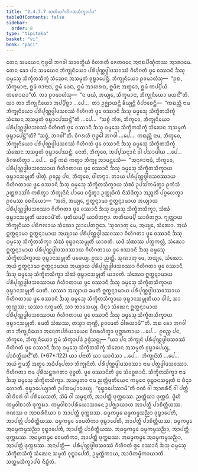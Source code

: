 ```yaml
---
title: "2.4.7.7 ᨲᨲᩥᨿᨣᩥᩉᩥᨣᨲᩈᩥᨠ᩠ᨡᩣᨸᨴ"
tableOfContents: false
sidebar:
  order: 8
type: "tipitaka"
basket: "vi"
book: "paci"
---
```



<DynamicBreadcrumb />

<Division number="1101" book="paci">

<Paragraph number="3255" book="paci">
ᨲᩮᨶ ᩈᨾᨿᩮᨶ ᨻᩩᨴ᩠ᨵᩮᩤ ᨽᨣᩅᩤ ᩈᩣᩅᨲ᩠ᨳᩥᨿᩴ ᩅᩥᩉᩁᨲᩥ ᨩᩮᨲᩅᨶᩮ ᩋᨶᩣᨳᨸᩥᨱ᩠ᨯᩥᨠᩔ ᩋᩣᩁᩣᨾᩮ. ᨲᩮᨶ ᨡᩮᩣ ᨸᨶ ᩈᨾᨿᩮᨶ ᨽᩥᨠ᩠ᨡᩩᨶᩥᨿᩮᩣ ᨸᩁᩥᨸᩩᨱ᩠ᨱᨴ᩠ᩅᩤᨴᩈᩅᩔᩴ ᨣᩥᩉᩥᨣᨲᩴ ᨴ᩠ᩅᩮ ᩅᩔᩣᨶᩥ ᨨᩈᩩ ᨵᨾ᩠ᨾᩮᩈᩩ ᩈᩥᨠ᩠ᨡᩥᨲᩈᩥᨠ᩠ᨡᩴ ᩈᩴᨥᩮᨶ ᩋᩈᨾ᩠ᨾᨲᩴ ᩅᩩᨭ᩠ᨮᩣᨸᩮᨶ᩠ᨲᩥ. ᨽᩥᨠ᩠ᨡᩩᨶᩥᨿᩮᩣ ᩑᩅᨾᩣᩉᩴᩈᩩ—  “ᩑᨳ, ᩈᩥᨠ᩠ᨡᨾᩣᨶᩣ, ᩍᨾᩴ ᨩᩣᨶᩣᨳ, ᩍᨾᩴ ᨴᩮᨳ, ᩍᨾᩴ ᩋᩣᩉᩁᨳ, ᩍᨾᩥᨶᩣ ᩋᨲ᩠ᨳᩮᩣ, ᩍᨾᩴ ᨠᨸ᩠ᨸᩥᨿᩴ ᨠᩁᩮᩣᨳᩣ”ᨲᩥ. ᨲᩣ ᩑᩅᨾᩣᩉᩴᩈᩩ—  “ᨶ ᨾᨿᩴ, ᩋᨿ᩠ᨿᩮ, ᩈᩥᨠ᩠ᨡᨾᩣᨶᩣ, ᨽᩥᨠ᩠ᨡᩩᨶᩥᨿᩮᩣ ᨾᨿᨶ᩺”ᨲᩥ.
</Paragraph>

<Paragraph number="3256" book="paci">
ᨿᩣ ᨲᩣ ᨽᩥᨠ᩠ᨡᩩᨶᩥᨿᩮᩣ ᩋᨸ᩠ᨸᩥᨧ᩠ᨨᩣ …ᨸᩮ…  ᨲᩣ ᩏᨩ᩠ᨫᩣᨿᨶ᩠ᨲᩥ ᨡᩥᨿ᩠ᨿᨶ᩠ᨲᩥ ᩅᩥᨸᩣᨧᩮᨶ᩠ᨲᩥ—  “ᨠᨳᨬ᩠ᩉᩥ ᨶᩣᨾ ᨽᩥᨠ᩠ᨡᩩᨶᩥᨿᩮᩣ ᨸᩁᩥᨸᩩᨱ᩠ᨱᨴ᩠ᩅᩤᨴᩈᩅᩔᩴ ᨣᩥᩉᩥᨣᨲᩴ ᨴ᩠ᩅᩮ ᩅᩔᩣᨶᩥ ᨨᩈᩩ ᨵᨾ᩠ᨾᩮᩈᩩ ᩈᩥᨠ᩠ᨡᩥᨲᩈᩥᨠ᩠ᨡᩴ ᩈᩴᨥᩮᨶ ᩋᩈᨾ᩠ᨾᨲᩴ ᩅᩩᨭ᩠ᨮᩣᨸᩮᩔᨶ᩠ᨲᩦ”ᨲᩥ …ᨸᩮ…  “ᩈᨧ᩠ᨧᩴ ᨠᩥᩁ, ᨽᩥᨠ᩠ᨡᩅᩮ, ᨽᩥᨠ᩠ᨡᩩᨶᩥᨿᩮᩣ ᨸᩁᩥᨸᩩᨱ᩠ᨱᨴ᩠ᩅᩤᨴᩈᩅᩔᩴ ᨣᩥᩉᩥᨣᨲᩴ ᨴ᩠ᩅᩮ ᩅᩔᩣᨶᩥ ᨨᩈᩩ ᨵᨾ᩠ᨾᩮᩈᩩ ᩈᩥᨠ᩠ᨡᩥᨲᩈᩥᨠ᩠ᨡᩴ ᩈᩴᨥᩮᨶ ᩋᩈᨾ᩠ᨾᨲᩴ ᩅᩩᨭ᩠ᨮᩣᨸᩮᨶ᩠ᨲᩦ”ᨲᩥ? “ᩈᨧ᩠ᨧᩴ, ᨽᨣᩅᩤ”ᨲᩥ. ᩅᩥᨣᩁᩉᩥ ᨻᩩᨴ᩠ᨵᩮᩤ ᨽᨣᩅᩤ …ᨸᩮ…  ᨠᨳᨬ᩠ᩉᩥ ᨶᩣᨾ, ᨽᩥᨠ᩠ᨡᩅᩮ, ᨽᩥᨠ᩠ᨡᩩᨶᩥᨿᩮᩣ ᨸᩁᩥᨸᩩᨱ᩠ᨱᨴ᩠ᩅᩤᨴᩈᩅᩔᩴ ᨣᩥᩉᩥᨣᨲᩴ ᨴ᩠ᩅᩮ ᩅᩔᩣᨶᩥ ᨨᩈᩩ ᨵᨾ᩠ᨾᩮᩈᩩ ᩈᩥᨠ᩠ᨡᩥᨲᩈᩥᨠ᩠ᨡᩴ ᩈᩴᨥᩮᨶ ᩋᩈᨾ᩠ᨾᨲᩴ ᩅᩩᨭ᩠ᨮᩣᨸᩮᩔᨶ᩠ᨲᩥ. ᨶᩮᨲᩴ, ᨽᩥᨠ᩠ᨡᩅᩮ, ᩋᨸ᩠ᨸᩈᨶ᩠ᨶᩣᨶᩴ ᩅᩤ ᨸᩈᩣᨴᩤᨿ …ᨸᩮ…  ᩅᩥᨣᩁᩉᩥᨲ᩠ᩅᩣ …ᨸᩮ…  ᨵᨾ᩠ᨾᩥᩴ ᨠᨳᩴ ᨠᨲ᩠ᩅᩣ ᨽᩥᨠ᩠ᨡᩪ ᩋᩣᨾᨶ᩠ᨲᩮᩈᩥ—  “ᩋᨶᩩᨩᩣᨶᩣᨾᩥ, ᨽᩥᨠ᩠ᨡᩅᩮ, ᨸᩁᩥᨸᩩᨱ᩠ᨱᨴ᩠ᩅᩤᨴᩈᩅᩔᩣᨿ ᨣᩥᩉᩥᨣᨲᩣᨿ ᨴ᩠ᩅᩮ ᩅᩔᩣᨶᩥ ᨨᩈᩩ ᨵᨾ᩠ᨾᩮᩈᩩ ᩈᩥᨠ᩠ᨡᩥᨲᩈᩥᨠ᩠ᨡᩣᨿ ᩅᩩᨭ᩠ᨮᩣᨶᩈᨾ᩠ᨾᩩᨲᩥᩴ ᨴᩤᨲᩩᩴ. ᩑᩅᨬ᩠ᨧ ᨸᨶ, ᨽᩥᨠ᩠ᨡᩅᩮ, ᨴᩤᨲᨻ᩠ᨻᩣ. ᨲᩣᨿ ᨸᩁᩥᨸᩩᨱ᩠ᨱᨴ᩠ᩅᩤᨴᩈᩅᩔᩣᨿ ᨣᩥᩉᩥᨣᨲᩣᨿ ᨴ᩠ᩅᩮ ᩅᩔᩣᨶᩥ ᨨᩈᩩ ᨵᨾ᩠ᨾᩮᩈᩩ ᩈᩥᨠ᩠ᨡᩥᨲᩈᩥᨠ᩠ᨡᩣᨿ ᩈᩴᨥᩴ ᩏᨸᩈᩘᨠᨾᩥᨲ᩠ᩅᩣ ᩑᨠᩴᩈᩴ ᩏᨲ᩠ᨲᩁᩣᩈᩘᨣᩴ ᨠᩁᩥᨲ᩠ᩅᩣ ᨽᩥᨠ᩠ᨡᩩᨶᩦᨶᩴ ᨸᩣᨴᩮ ᩅᨶ᩠ᨴᩥᨲ᩠ᩅᩣ ᩏᨠ᩠ᨠᩩᨭᩥᨠᩴ ᨶᩥᩈᩦᨴᩥᨲ᩠ᩅᩣ ᩋᨬ᩠ᨩᩃᩥᩴ ᨸᨣ᩠ᨣᩉᩮᨲ᩠ᩅᩣ ᩑᩅᨾᩔ ᩅᨧᨶᩦᨿᩮᩣ—  ‘ᩋᩉᩴ, ᩋᨿ᩠ᨿᩮ, ᩍᨲ᩠ᨳᨶ᩠ᨶᩣᨾᩣ ᩍᨲ᩠ᨳᨶ᩠ᨶᩣᨾᩣᨿ ᩋᨿ᩠ᨿᩣᨿ ᨸᩁᩥᨸᩩᨱ᩠ᨱᨴ᩠ᩅᩤᨴᩈᩅᩔᩣ ᨣᩥᩉᩥᨣᨲᩣ ᨴ᩠ᩅᩮ ᩅᩔᩣᨶᩥ ᨨᩈᩩ ᨵᨾ᩠ᨾᩮᩈᩩ ᩈᩥᨠ᩠ᨡᩥᨲᩈᩥᨠ᩠ᨡᩣ, ᩈᩴᨥᩴ ᩅᩩᨭ᩠ᨮᩣᨶᩈᨾ᩠ᨾᩩᨲᩥᩴ ᨿᩣᨧᩣᨾᩦ’ᨲᩥ. ᨴᩩᨲᩥᨿᨾ᩠ᨸᩥ ᨿᩣᨧᩥᨲᨻ᩠ᨻᩣ. ᨲᨲᩥᨿᨾ᩠ᨸᩥ ᨿᩣᨧᩥᨲᨻ᩠ᨻᩣ. ᨻ᩠ᨿᨲ᩠ᨲᩣᨿ ᨽᩥᨠ᩠ᨡᩩᨶᩥᨿᩣ ᨸᨭᩥᨻᩃᩣᨿ ᩈᩴᨥᩮᩣ ᨬᩣᨸᩮᨲᨻ᩠ᨻᩮᩣ.
</Paragraph>

</Division>
<Division number="1102" book="paci">

<Paragraph number="3257" book="paci">
‘ᩈᩩᨱᩣᨲᩩ ᨾᩮ, ᩋᨿ᩠ᨿᩮ, ᩈᩴᨥᩮᩣ. ᩋᨿᩴ ᩍᨲ᩠ᨳᨶ᩠ᨶᩣᨾᩣ ᩍᨲ᩠ᨳᨶ᩠ᨶᩣᨾᩣᨿ ᩋᨿ᩠ᨿᩣᨿ ᨸᩁᩥᨸᩩᨱ᩠ᨱᨴ᩠ᩅᩤᨴᩈᩅᩔᩣ ᨣᩥᩉᩥᨣᨲᩣ ᨴ᩠ᩅᩮ ᩅᩔᩣᨶᩥ ᨨᩈᩩ ᨵᨾ᩠ᨾᩮᩈᩩ ᩈᩥᨠ᩠ᨡᩥᨲᩈᩥᨠ᩠ᨡᩣ ᩈᩴᨥᩴ ᩅᩩᨭ᩠ᨮᩣᨶᩈᨾ᩠ᨾᩩᨲᩥᩴ ᨿᩣᨧᨲᩥ. ᨿᨴᩥ ᩈᩴᨥᩔ ᨸᨲ᩠ᨲᨠᩃᩖᩴ, ᩈᩴᨥᩮᩣ ᩍᨲ᩠ᨳᨶ᩠ᨶᩣᨾᩣᨿ ᨸᩁᩥᨸᩩᨱ᩠ᨱᨴ᩠ᩅᩤᨴᩈᩅᩔᩣᨿ ᨣᩥᩉᩥᨣᨲᩣᨿ ᨴ᩠ᩅᩮ ᩅᩔᩣᨶᩥ ᨨᩈᩩ ᨵᨾ᩠ᨾᩮᩈᩩ ᩈᩥᨠ᩠ᨡᩥᨲᩈᩥᨠ᩠ᨡᩣᨿ ᩅᩩᨭ᩠ᨮᩣᨶᩈᨾ᩠ᨾᩩᨲᩥᩴ ᨴᨴᩮᨿ᩠ᨿ. ᩑᩈᩣ ᨬᨲ᩠ᨲᩥ.
</Paragraph>

<Paragraph number="3258" book="paci">
ᩈᩩᨱᩣᨲᩩ ᨾᩮ, ᩋᨿ᩠ᨿᩮ, ᩈᩴᨥᩮᩣ. ᩋᨿᩴ ᩍᨲ᩠ᨳᨶ᩠ᨶᩣᨾᩣ ᩍᨲ᩠ᨳᨶ᩠ᨶᩣᨾᩣᨿ ᩋᨿ᩠ᨿᩣᨿ ᨸᩁᩥᨸᩩᨱ᩠ᨱᨴ᩠ᩅᩤᨴᩈᩅᩔᩣ ᨣᩥᩉᩥᨣᨲᩣ ᨴ᩠ᩅᩮ ᩅᩔᩣᨶᩥ ᨨᩈᩩ ᨵᨾ᩠ᨾᩮᩈᩩ ᩈᩥᨠ᩠ᨡᩥᨲᩈᩥᨠ᩠ᨡᩣ ᩈᩴᨥᩴ ᩅᩩᨭ᩠ᨮᩣᨶᩈᨾ᩠ᨾᩩᨲᩥᩴ ᨿᩣᨧᨲᩥ. ᩈᩴᨥᩮᩣ ᩍᨲ᩠ᨳᨶ᩠ᨶᩣᨾᩣᨿ ᨸᩁᩥᨸᩩᨱ᩠ᨱᨴ᩠ᩅᩤᨴᩈᩅᩔᩣᨿ ᨣᩥᩉᩥᨣᨲᩣᨿ ᨴ᩠ᩅᩮ ᩅᩔᩣᨶᩥ ᨨᩈᩩ ᨵᨾ᩠ᨾᩮᩈᩩ ᩈᩥᨠ᩠ᨡᩥᨲᩈᩥᨠ᩠ᨡᩣᨿ ᩅᩩᨭ᩠ᨮᩣᨶᩈᨾ᩠ᨾᩩᨲᩥᩴ ᨴᩮᨲᩥ. ᨿᩔᩣ ᩋᨿ᩠ᨿᩣᨿ ᨡᨾᨲᩥ ᩍᨲ᩠ᨳᨶ᩠ᨶᩣᨾᩣᨿ ᨸᩁᩥᨸᩩᨱ᩠ᨱᨴ᩠ᩅᩤᨴᩈᩅᩔᩣᨿ ᨣᩥᩉᩥᨣᨲᩣᨿ ᨴ᩠ᩅᩮ ᩅᩔᩣᨶᩥ ᨨᩈᩩ ᨵᨾ᩠ᨾᩮᩈᩩ ᩈᩥᨠ᩠ᨡᩥᨲᩈᩥᨠ᩠ᨡᩣᨿ ᩅᩩᨭ᩠ᨮᩣᨶᩈᨾ᩠ᨾᩩᨲᩥᨿᩣ ᨴᩤᨶᩴ, ᩈᩣ ᨲᩩᨱ᩠ᩉᩔ; ᨿᩔᩣ ᨶᨠ᩠ᨡᨾᨲᩥ, ᩈᩣ ᨽᩣᩈᩮᨿ᩠ᨿ.
</Paragraph>

<Paragraph number="3259" book="paci">
ᨴᩥᨶ᩠ᨶᩣ ᩈᩴᨥᩮᨶ ᩍᨲ᩠ᨳᨶ᩠ᨶᩣᨾᩣᨿ ᨸᩁᩥᨸᩩᨱ᩠ᨱᨴ᩠ᩅᩤᨴᩈᩅᩔᩣᨿ ᨣᩥᩉᩥᨣᨲᩣᨿ ᨴ᩠ᩅᩮ ᩅᩔᩣᨶᩥ ᨨᩈᩩ ᨵᨾ᩠ᨾᩮᩈᩩ ᩈᩥᨠ᩠ᨡᩥᨲᩈᩥᨠ᩠ᨡᩣᨿ ᩅᩩᨭ᩠ᨮᩣᨶᩈᨾ᩠ᨾᩩᨲᩥ. ᨡᨾᨲᩥ ᩈᩴᨥᩔ, ᨲᩈ᩠ᨾᩣ ᨲᩩᨱ᩠ᩉᩦ, ᩑᩅᨾᩮᨲᩴ ᨵᩤᩁᨿᩣᨾᩦ’”ᨲᩥ.
</Paragraph>

<Paragraph number="3260" book="paci">
ᩋᨳ ᨡᩮᩣ ᨽᨣᩅᩤ ᨲᩣ ᨽᩥᨠ᩠ᨡᩩᨶᩥᨿᩮᩣ ᩋᨶᩮᨠᨸᩁᩥᨿᩣᨿᩮᨶ ᩅᩥᨣᩁᩉᩥᨲ᩠ᩅᩣ ᨴᩩᨻ᩠ᨽᩁᨲᩣᨿ …ᨸᩮ…  ᩑᩅᨬ᩠ᨧ ᨸᨶ, ᨽᩥᨠ᩠ᨡᩅᩮ, ᨽᩥᨠ᩠ᨡᩩᨶᩥᨿᩮᩣ ᩍᨾᩴ ᩈᩥᨠ᩠ᨡᩣᨸᨴᩴ ᩏᨴ᩠ᨴᩥᩈᨶ᩠ᨲᩩ—
</Paragraph>

</Division>
<Division number="1103" book="paci">

<Paragraph number="3261" book="paci">
<Emphasis>“ᨿᩣ ᨸᨶ ᨽᩥᨠ᩠ᨡᩩᨶᩦ ᨸᩁᩥᨸᩩᨱ᩠ᨱᨴ᩠ᩅᩤᨴᩈᩅᩔᩴ ᨣᩥᩉᩥᨣᨲᩴ ᨴ᩠ᩅᩮ ᩅᩔᩣᨶᩥ ᨨᩈᩩ ᨵᨾ᩠ᨾᩮᩈᩩ ᩈᩥᨠ᩠ᨡᩥᨲᩈᩥᨠ᩠ᨡᩴ ᩈᩴᨥᩮᨶ ᩋᩈᨾ᩠ᨾᨲᩴ ᩅᩩᨭ᩠ᨮᩣᨸᩮᨿ᩠ᨿ, ᨸᩣᨧᩥᨲ᩠ᨲᩥᨿᨶ᩺”</Emphasis>ᨲᩥ. (*67*:<Emphasis>122</Emphasis>)
</Paragraph>

</Division>
<Division number="1104" book="paci">

<Paragraph number="3262" book="paci">
<Emphasis>ᨿᩣ ᨸᨶᩣ</Emphasis>ᨲᩥ ᨿᩣ ᨿᩣᨴᩥᩈᩣ …ᨸᩮ…  <Emphasis>ᨽᩥᨠ᩠ᨡᩩᨶᩦ</Emphasis>ᨲᩥ …ᨸᩮ…  ᩋᨿᩴ ᩍᨾᩈ᩠ᨾᩥᩴ ᩋᨲ᩠ᨳᩮ ᩋᨵᩥᨸ᩠ᨸᩮᨲᩣ ᨽᩥᨠ᩠ᨡᩩᨶᩦᨲᩥ.
</Paragraph>

<Paragraph number="3263" book="paci">
<Emphasis>ᨸᩁᩥᨸᩩᨱ᩠ᨱᨴ᩠ᩅᩤᨴᩈᩅᩔᩣ</Emphasis> ᨶᩣᨾ ᨸᨲ᩠ᨲᨴ᩠ᩅᩤᨴᩈᩅᩔᩣ. <Emphasis>ᨣᩥᩉᩥᨣᨲᩣ</Emphasis> ᨶᩣᨾ ᨸᩩᩁᩥᩈᨶ᩠ᨲᩁᨣᨲᩣ ᩅᩩᨧ᩠ᨧᨲᩥ. <Emphasis>ᨴ᩠ᩅᩮ ᩅᩔᩣᨶᩦ</Emphasis>ᨲᩥ ᨴ᩠ᩅᩮ ᩈᩴᩅᨧ᩠ᨨᩁᩣᨶᩥ. <Emphasis>ᩈᩥᨠ᩠ᨡᩥᨲᩈᩥᨠ᩠ᨡᩣ</Emphasis> ᨶᩣᨾ ᨨᩈᩩ ᨵᨾ᩠ᨾᩮᩈᩩ ᩈᩥᨠ᩠ᨡᩥᨲᩈᩥᨠ᩠ᨡᩣ. <Emphasis>ᩋᩈᨾ᩠ᨾᨲᩣ</Emphasis> ᨶᩣᨾ ᨬᨲ᩠ᨲᩥᨴᩩᨲᩥᨿᩮᨶ ᨠᨾ᩠ᨾᩮᨶ ᩅᩩᨭ᩠ᨮᩣᨶᩈᨾ᩠ᨾᩩᨲᩥ ᨶ ᨴᩥᨶ᩠ᨶᩣ ᩉᩮᩣᨲᩥ. <Emphasis>ᩅᩩᨭ᩠ᨮᩣᨸᩮᨿ᩠ᨿᩣ</Emphasis>ᨲᩥ ᩏᨸᩈᨾ᩠ᨸᩣᨴᩮᨿ᩠ᨿ.
</Paragraph>

<Paragraph number="3264" book="paci">
“ᩅᩩᨭ᩠ᨮᩣᨸᩮᩔᩣᨾᩦ”ᨲᩥ ᨣᨱᩴ ᩅᩤ ᩋᩣᨧᩁᩥᨶᩥᩴ ᩅᩤ ᨸᨲ᩠ᨲᩴ ᩅᩤ ᨧᩦᩅᩁᩴ ᩅᩤ ᨸᩁᩥᨿᩮᩈᨲᩥ, ᩈᩦᨾᩴ ᩅᩤ ᩈᨾ᩠ᨾᨶ᩠ᨶᨲᩥ, ᩋᩣᨸᨲ᩠ᨲᩥ ᨴᩩᨠ᩠ᨠᨭᩔ. ᨬᨲ᩠ᨲᩥᨿᩣ ᨴᩩᨠ᩠ᨠᨭᩴ. ᨴ᩠ᩅᩦᩉᩥ ᨠᨾ᩠ᨾᩅᩤᨧᩣᩉᩥ ᨴᩩᨠ᩠ᨠᨭᩣ. ᨠᨾ᩠ᨾᩅᩤᨧᩣᨸᩁᩥᨿᩮᩣᩈᩣᨶᩮ ᩏᨸᨩ᩠ᨫᩣᨿᩣᨿ ᩋᩣᨸᨲ᩠ᨲᩥ ᨸᩣᨧᩥᨲ᩠ᨲᩥᨿᩔ. ᨣᨱᩔ ᨧ ᩋᩣᨧᩁᩥᨶᩥᨿᩣ ᨧ ᩋᩣᨸᨲ᩠ᨲᩥ ᨴᩩᨠ᩠ᨠᨭᩔ.
</Paragraph>

</Division>
<Division number="1105" book="paci">

<Paragraph number="3265" book="paci">
ᨵᨾ᩠ᨾᨠᨾ᩠ᨾᩮ ᨵᨾ᩠ᨾᨠᨾ᩠ᨾᩈᨬ᩠ᨬᩣ ᩅᩩᨭ᩠ᨮᩣᨸᩮᨲᩥ, ᩋᩣᨸᨲ᩠ᨲᩥ ᨸᩣᨧᩥᨲ᩠ᨲᩥᨿᩔ. ᨵᨾ᩠ᨾᨠᨾ᩠ᨾᩮ ᩅᩮᨾᨲᩥᨠᩣ ᩅᩩᨭ᩠ᨮᩣᨸᩮᨲᩥ, ᩋᩣᨸᨲ᩠ᨲᩥ ᨸᩣᨧᩥᨲ᩠ᨲᩥᨿᩔ. ᨵᨾ᩠ᨾᨠᨾ᩠ᨾᩮ ᩋᨵᨾ᩠ᨾᨠᨾ᩠ᨾᩈᨬ᩠ᨬᩣ ᩅᩩᨭ᩠ᨮᩣᨸᩮᨲᩥ, ᩋᩣᨸᨲ᩠ᨲᩥ ᨸᩣᨧᩥᨲ᩠ᨲᩥᨿᩔ.
</Paragraph>

<Paragraph number="3266" book="paci">
ᩋᨵᨾ᩠ᨾᨠᨾ᩠ᨾᩮ ᨵᨾ᩠ᨾᨠᨾ᩠ᨾᩈᨬ᩠ᨬᩣ, ᩋᩣᨸᨲ᩠ᨲᩥ ᨴᩩᨠ᩠ᨠᨭᩔ. ᩋᨵᨾ᩠ᨾᨠᨾ᩠ᨾᩮ ᩅᩮᨾᨲᩥᨠᩣ, ᩋᩣᨸᨲ᩠ᨲᩥ ᨴᩩᨠ᩠ᨠᨭᩔ. ᩋᨵᨾ᩠ᨾᨠᨾ᩠ᨾᩮ ᩋᨵᨾ᩠ᨾᨠᨾ᩠ᨾᩈᨬ᩠ᨬᩣ, ᩋᩣᨸᨲ᩠ᨲᩥ ᨴᩩᨠ᩠ᨠᨭᩔ.
</Paragraph>

</Division>
<Division number="1106" book="paci">

<Paragraph number="3267" book="paci">
ᩋᨶᩣᨸᨲ᩠ᨲᩥ—  ᨸᩁᩥᨸᩩᨱ᩠ᨱᨴ᩠ᩅᩤᨴᩈᩅᩔᩴ ᨣᩥᩉᩥᨣᨲᩴ ᨴ᩠ᩅᩮ ᩅᩔᩣᨶᩥ ᨨᩈᩩ ᨵᨾ᩠ᨾᩮᩈᩩ ᩈᩥᨠ᩠ᨡᩥᨲᩈᩥᨠ᩠ᨡᩴ ᩈᩴᨥᩮᨶ ᩈᨾ᩠ᨾᨲᩴ ᩅᩩᨭ᩠ᨮᩣᨸᩮᨲᩥ, ᩏᨾ᩠ᨾᨲ᩠ᨲᩥᨠᩣᨿ, ᩋᩣᨴᩥᨠᨾ᩠ᨾᩥᨠᩣᨿᩣᨲᩥ.

</Paragraph>
</Division>

<Paragraph number="3268" type="center" book="paci">
ᩈᨲ᩠ᨲᨾᩈᩥᨠ᩠ᨡᩣᨸᨴᩴ ᨶᩥᨭ᩠ᨮᩥᨲᩴ.
</Paragraph>